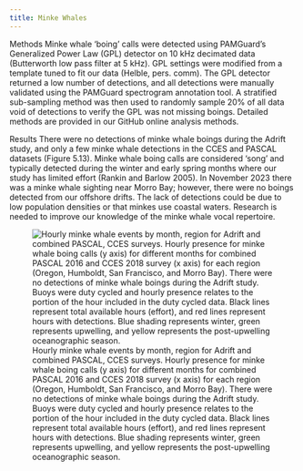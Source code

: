 ```yaml
---
title: Minke Whales
---
```


Methods Minke whale ‘boing’ calls were detected using PAMGuard’s Generalized Power Law (GPL) detector on 10 kHz decimated data (Butterworth low pass filter at 5 kHz). GPL settings were modified from a template tuned to fit our data (Helble, pers. comm). The GPL detector returned a low number of detections, and all detections were manually validated using the PAMGuard spectrogram annotation tool. A stratified sub-sampling method was then used to randomly sample 20% of all data void of detections to verify the GPL was not missing boings. Detailed methods are provided in our GitHub online analysis methods.

Results There were no detections of minke whale boings during the Adrift study, and only a few minke whale detections in the CCES and PASCAL datasets (Figure 5.13). Minke whale boing calls are considered 'song' and typically detected during the winter and early spring months where our study has limited effort (Rankin and Barlow 2005). In November 2023 there was a minke whale sighting near Morro Bay; however, there were no boings detected from our offshore drifts. The lack of detections could be due to low population densities or that minkes use coastal waters. Research is needed to improve our knowledge of the minke whale vocal repertoire.

![Hourly minke whale events by month, region for Adrift and combined PASCAL, CCES surveys. Hourly presence for minke whale boing calls (y axis) for different months for combined PASCAL 2016 and CCES 2018 survey (x axis) for each region (Oregon, Humboldt, San Francisco, and Morro Bay). There were no detections of minke whale boings during the Adrift study. Buoys were duty cycled and hourly presence relates to the portion of the hour included in the duty cycled data. Black lines represent total available hours (effort), and red lines represent hours with detections. Blue shading represents winter, green represents upwelling, and yellow represents the post-upwelling oceanographic season.](/figs/PC_Minke_HourlyPresence.png){#fig-PC_Minke_HourlyPresence.png fig-alt="Hourly presence of minke whales detected during the combined PASCAL and CCES surveys. Detections in Oregon are shown in the top graphs, then Humboldt, San Francisco, and Morro Bay at the bottom. The number of hours is provided on the y-axis, and the date on the x-axis, with seasons shaded in blue for winter, green for upwelling, and yellow for the post-upwelling season. Effort is outlined with a black line, and hours of effort with detections are highlighted in red.  There were very few detections of minkes in the San Francisco and Morro Bay regions. There were no minke whales detected during Adrift."}
